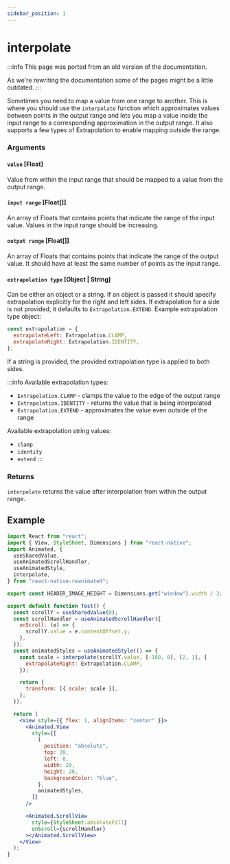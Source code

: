 ```yaml
---
sidebar_position: 1
---
```


# interpolate

:::info
This page was ported from an old version of the documentation.

As we're rewriting the documentation some of the pages might be a little outdated.
:::

Sometimes you need to map a value from one range to another. This is where you should use the `interpolate` function which approximates values between points in the output range and lets you map a value inside the input range to a corresponding approximation in the output range. It also supports a few types of Extrapolation to enable mapping outside the range.

### Arguments

#### `value` [Float]

Value from within the input range that should be mapped to a value from the output range.

#### `input range` [Float[]]

An array of Floats that contains points that indicate the range of the input value. Values in the input range should be increasing.

#### `output range` [Float[]]

An array of Floats that contains points that indicate the range of the output value. It should have at least the same number of points as the input range.

#### `extrapolation type` [Object | String]

Can be either an object or a string. If an object is passed it should specify extrapolation explicitly for the right and left sides. If extrapolation for a side is not provided, it defaults to `Extrapolation.EXTEND`. Example extrapolation type object:

```js
const extrapolation = {
  extrapolateLeft: Extrapolation.CLAMP,
  extrapolateRight: Extrapolation.IDENTITY,
};
```

If a string is provided, the provided extrapolation type is applied to both sides.

:::info
Available extrapolation types:

- `Extrapolation.CLAMP` - clamps the value to the edge of the output range
- `Extrapolation.IDENTITY` - returns the value that is being interpolated
- `Extrapolation.EXTEND` - approximates the value even outside of the range

Available extrapolation string values:

- `clamp`
- `identity`
- `extend`
  :::

### Returns

`interpolate` returns the value after interpolation from within the output range.

## Example

```jsx
import React from "react";
import { View, StyleSheet, Dimensions } from "react-native";
import Animated, {
  useSharedValue,
  useAnimatedScrollHandler,
  useAnimatedStyle,
  interpolate,
} from "react-native-reanimated";

export const HEADER_IMAGE_HEIGHT = Dimensions.get("window").width / 3;

export default function Test() {
  const scrollY = useSharedValue(0);
  const scrollHandler = useAnimatedScrollHandler({
    onScroll: (e) => {
      scrollY.value = e.contentOffset.y;
    },
  });
  const animatedStyles = useAnimatedStyle(() => {
    const scale = interpolate(scrollY.value, [-100, 0], [2, 1], {
      extrapolateRight: Extrapolation.CLAMP,
    });

    return {
      transform: [{ scale: scale }],
    };
  });

  return (
    <View style={{ flex: 1, alignItems: "center" }}>
      <Animated.View
        style={[
          {
            position: "absolute",
            top: 20,
            left: 0,
            width: 20,
            height: 20,
            backgroundColor: "blue",
          },
          animatedStyles,
        ]}
      />

      <Animated.ScrollView
        style={StyleSheet.absoluteFill}
        onScroll={scrollHandler}
      ></Animated.ScrollView>
    </View>
  );
}
```
